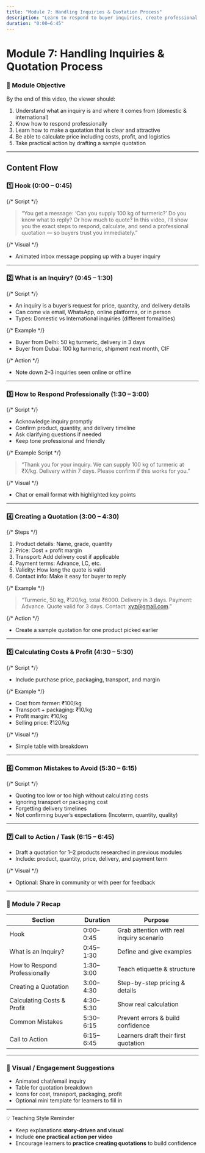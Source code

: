 ```yaml
---
title: "Module 7: Handling Inquiries & Quotation Process"
description: "Learn to respond to buyer inquiries, create professional quotations, and calculate costs and profit for agro products."
duration: "0:00–6:45"
---
```


# Module 7: Handling Inquiries & Quotation Process

### 🎯 Module Objective

By the end of this video, the viewer should:

1. Understand what an inquiry is and where it comes from (domestic & international)
2. Know how to respond professionally
3. Learn how to make a quotation that is clear and attractive
4. Be able to calculate price including costs, profit, and logistics
5. Take practical action by drafting a sample quotation

---

## Content Flow

### 1️⃣ Hook (0:00 – 0:45)

{/* Script */}

> “You get a message: ‘Can you supply 100 kg of turmeric?’ Do you know what to reply? Or how much to quote? In this video, I’ll show you the exact steps to respond, calculate, and send a professional quotation — so buyers trust you immediately.”

{/* Visual */}

- Animated inbox message popping up with a buyer inquiry

---

### 2️⃣ What is an Inquiry? (0:45 – 1:30)

{/* Script */}

- An inquiry is a buyer’s request for price, quantity, and delivery details
- Can come via email, WhatsApp, online platforms, or in person
- Types: Domestic vs International inquiries (different formalities)

{/* Example */}

- Buyer from Delhi: 50 kg turmeric, delivery in 3 days
- Buyer from Dubai: 100 kg turmeric, shipment next month, CIF

{/* Action */}

- Note down 2–3 inquiries seen online or offline

---

### 3️⃣ How to Respond Professionally (1:30 – 3:00)

{/* Script */}

- Acknowledge inquiry promptly
- Confirm product, quantity, and delivery timeline
- Ask clarifying questions if needed
- Keep tone professional and friendly

{/* Example Script */}

> “Thank you for your inquiry. We can supply 100 kg of turmeric at ₹X/kg. Delivery within 7 days. Please confirm if this works for you.”

{/* Visual */}

- Chat or email format with highlighted key points

---

### 4️⃣ Creating a Quotation (3:00 – 4:30)

{/* Steps */}

1. Product details: Name, grade, quantity
2. Price: Cost + profit margin
3. Transport: Add delivery cost if applicable
4. Payment terms: Advance, LC, etc.
5. Validity: How long the quote is valid
6. Contact info: Make it easy for buyer to reply

{/* Example */}

> “Turmeric, 50 kg, ₹120/kg, total ₹6000. Delivery in 3 days. Payment: Advance. Quote valid for 3 days. Contact: xyz@gmail.com.”

{/* Action */}

- Create a sample quotation for one product picked earlier

---

### 5️⃣ Calculating Costs & Profit (4:30 – 5:30)

{/* Script */}

- Include purchase price, packaging, transport, and margin

{/* Example */}

- Cost from farmer: ₹100/kg
- Transport + packaging: ₹10/kg
- Profit margin: ₹10/kg
- Selling price: ₹120/kg

{/* Visual */}

- Simple table with breakdown

---

### 6️⃣ Common Mistakes to Avoid (5:30 – 6:15)

{/* Script */}

- Quoting too low or too high without calculating costs
- Ignoring transport or packaging cost
- Forgetting delivery timelines
- Not confirming buyer’s expectations (Incoterm, quantity, quality)

---

### 7️⃣ Call to Action / Task (6:15 – 6:45)

- Draft a quotation for 1–2 products researched in previous modules
- Include: product, quantity, price, delivery, and payment term

{/* Visual */}

- Optional: Share in community or with peer for feedback

---

### 🧭 Module 7 Recap

| Section                       | Duration  | Purpose                                   |
| ----------------------------- | --------- | ----------------------------------------- |
| Hook                          | 0:00–0:45 | Grab attention with real inquiry scenario |
| What is an Inquiry?           | 0:45–1:30 | Define and give examples                  |
| How to Respond Professionally | 1:30–3:00 | Teach etiquette & structure               |
| Creating a Quotation          | 3:00–4:30 | Step-by-step pricing & details            |
| Calculating Costs & Profit    | 4:30–5:30 | Show real calculation                     |
| Common Mistakes               | 5:30–6:15 | Prevent errors & build confidence         |
| Call to Action                | 6:15–6:45 | Learners draft their first quotation      |

---

### 🎨 Visual / Engagement Suggestions

- Animated chat/email inquiry
- Table for quotation breakdown
- Icons for cost, transport, packaging, profit
- Optional mini template for learners to fill in

---

💡 Teaching Style Reminder

- Keep explanations **story-driven and visual**
- Include **one practical action per video**
- Encourage learners to **practice creating quotations** to build confidence
